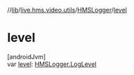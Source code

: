 //[lib](../../../index)/[live.hms.video.utils](../index)/[HMSLogger](index)/[level](level)

# level

[androidJvm]\
var [level](level): [HMSLogger.LogLevel](-log-level/index)
